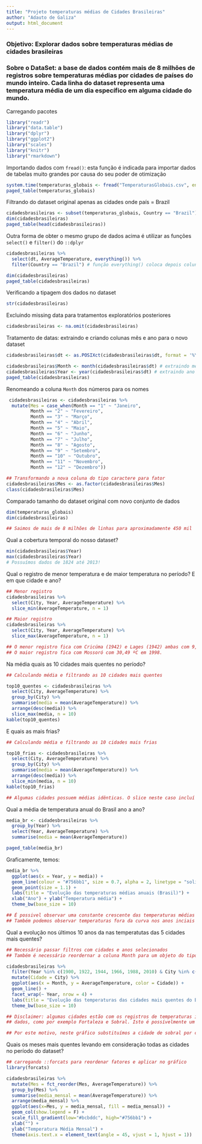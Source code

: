 ---
title: "Projeto temperaturas médias de Cidades Brasileiras"
author: "Adauto de Galiza"
output: html_document
---
### Objetivo: Explorar dados sobre temperaturas médias de cidades brasileiras

### Sobre o DataSet: a base de dados contém mais de 8 milhões de registros sobre temperaturas médias por cidades de países do mundo inteiro. Cada linha do dataset representa uma temperatura média de um dia específico em alguma cidade do mundo.

Carregando pacotes
```{r message=FALSE, warning=FALSE}
library("readr")
library("data.table")
library("dplyr")
library("ggplot2")
library("scales")
library("knitr")
library("rmarkdown")
```
Importando dados com `fread()`: esta função é indicada para importar dados de tabelas muito grandes por causa do seu poder de otimização 
```{r}
system.time(temperaturas_globais <- fread("TemperaturasGlobais.csv", encoding = "UTF-8"))
paged_table(temperaturas_globais)
```

Filtrando do dataset original apenas as cidades onde país = Brazil
```{r}
cidadesbrasileiras <- subset(temperaturas_globais, Country == "Brazil")
dim(cidadesbrasileiras)
paged_table(head(cidadesbrasileiras))
```



Outra forma de obter o mesmo grupo de dados acima é utilizar as funções `select()` e `filter()` do `::dplyr`
```{r eval=FALSE}
cidadesbrasileiras %>%
  select(dt, AverageTemperature, everything()) %>% 
  filter(Country == "Brazil") # função everything() coloca depois colunas após as selecionadas anteriormente
```

```{r}
dim(cidadesbrasileiras)
paged_table(cidadesbrasileiras)

```

Verificando a tipagem dos dados no dataset
```{r}
str(cidadesbrasileiras)
```

Excluindo missing data para tratamentos exploratórios posteriores
```{r}
cidadesbrasileiras <- na.omit(cidadesbrasileiras)
```

Tratamento de datas: extraindo e criando colunas mês e ano para o novo dataset
```{r}
cidadesbrasileiras$dt <- as.POSIXct(cidadesbrasileiras$dt, format = '%Y-%m-%d') # definindo formato da data ano/mês/dia

cidadesbrasileiras$Month <- month(cidadesbrasileiras$dt) # extraindo mês para nova coluna
cidadesbrasileiras$Year <- year(cidadesbrasileiras$dt) # extraindo ano para nova coluna
paged_table(cidadesbrasileiras)
```

Renomeando a coluna `Month` dos números para os nomes
```{r}
 cidadesbrasileiras <- cidadesbrasileiras %>% 
  mutate(Mes = case_when(Month == "1" ~ "Janeiro",
         Month == "2" ~ "Fevereiro",
         Month == "3" ~ "Março",
         Month == "4" ~ "Abril",
         Month == "5" ~ "Maio",
         Month == "6" ~ "Junho",
         Month == "7" ~ "Julho",
         Month == "8" ~ "Agosto",
         Month == "9" ~ "Setembro",
         Month == "10" ~ "Outubro",
         Month == "11" ~ "Novembro",
         Month == "12" ~ "Dezembro"))

## Transformando a nova coluna do tipo caractere para fator
cidadesbrasileiras$Mes <- as.factor(cidadesbrasileiras$Mes)
class(cidadesbrasileiras$Mes)
```

Comparado tamanho do dataset original com novo conjunto de dados
```{r}
dim(temperaturas_globais)
dim(cidadesbrasileiras)

## Saimos de mais de 8 milhões de linhas para aproximadamente 450 mil
```

Qual a cobertura temporal do nosso dataset?
```{r}
min(cidadesbrasileiras$Year)
max(cidadesbrasileiras$Year)
# Possuímos dados de 1824 até 2013!
```

Qual o registro de menor temperatura e de maior temperatura no período? E em que cidade e ano?
```{r}
## Menor registro
cidadesbrasileiras %>%
  select(City, Year, AverageTemperature) %>%
  slice_min(AverageTemperature, n = 1)

## Maior registro
cidadesbrasileiras %>%
  select(City, Year, AverageTemperature) %>%
  slice_max(AverageTemperature, n = 1)

## O menor registro fica com Cricúma (1942) e Lages (1942) ambas com 9,59 ºC.
## O maior registro fica com Mossoró com 30,49 ºC em 1998.
```

Na média quais as 10 cidades mais quentes no período?
```{r}
## Calculando média e filtrando as 10 cidades mais quentes

top10_quentes <- cidadesbrasileiras %>%
  select(City, AverageTemperature) %>% 
  group_by(City) %>% 
  summarise(media = mean(AverageTemperature)) %>% 
  arrange(desc(media)) %>% 
  slice_max(media, n = 10)
kable(top10_quentes)
```
E quais as mais frias?
```{r}
## Calculando média e filtrando as 10 cidades mais frias

top10_frias <- cidadesbrasileiras %>%
  select(City, AverageTemperature) %>% 
  group_by(City) %>% 
  summarise(media = mean(AverageTemperature)) %>%
  arrange(desc(media)) %>% 
  slice_min(media, n = 10)
kable(top10_frias)

## Algumas cidades possuem médias idênticas. O slice neste caso incluí as duplicadas na contagem!
```
Qual a média de temperatura anual do Brasil ano a ano?
```{r}
media_br <- cidadesbrasileiras %>%
  group_by(Year) %>%
  select(Year, AverageTemperature) %>% 
  summarise(media = mean(AverageTemperature))

```

```{r}
paged_table(media_br)

```

Graficamente, temos:
```{r}
media_br %>% 
  ggplot(aes(x = Year, y = media)) +
  geom_line(colour = "#756bb1", size = 0.7, alpha = 2, linetype = "solid")  +
  geom_point(size = 1.1) +
  labs(title = "Evolução das temperaturas médias anuais (Brasil)") +
  xlab("Ano") + ylab("Temperatura média") +
  theme_bw(base_size = 10)

## É possivel observar uma constante crescente das temperaturas médias nas cidades brasileiras
## Também podemos observar temperaturas fora da curva nos anos inciais da série
```

Qual a evolução nos últimos 10 anos da nas temperatutas das 5 cidades mais quentes?
```{r}

## Necessário passar filtros com cidades e anos selecionados
## Também é necessário reordernar a coluna Month para um objeto do tipo fator ordernado

cidadesbrasileiras %>% 
  filter(Year %in% c(1900, 1922, 1944, 1966, 1988, 2010) & City %in% c("Mossoró", "Parnaíba", "Boa Vista", "Fortaleza", "Caucaia")) %>%
  mutate(Cidade = City) %>%
  ggplot(aes(x = Month, y = AverageTemperature, color = Cidade)) +
  geom_line() + 
  facet_wrap(~ Year, nrow = 4) +
  labs(title = "Evolução das temperaturas das cidades mais quentes do Brasil (Anos Selecionados)", x= "Mês", y = "Temperatura média") +
  theme_bw(base_size = 10)

## Disclaimer: algumas cidades estão com os registros de temperaturas igualmente duplicados nesta base de 
## dados, como por exemplo Fortaleza e Sobral. Isto é possívelmente um problema de inconsistência da base.

## Por este motivo, neste gráfico substituímos a cidade de sobral por caucaia.

```

Quais os meses mais quentes levando em consideração todas as cidades no período do dataset?
```{r}

## carregando ::forcats para reordenar fatores e aplicar no gráfico
library(forcats)

cidadesbrasileiras %>%
  mutate(Mes = fct_reorder(Mes, AverageTemperature)) %>% 
  group_by(Mes) %>% 
  summarise(media_mensal = mean(AverageTemperature)) %>% 
  arrange(media_mensal) %>% 
  ggplot(aes(x=Mes, y = media_mensal, fill = media_mensal)) +
  geom_col(show.legend = F) +
  scale_fill_gradient(low="#bcbddc", high="#756bb1") +
  xlab("") +
  ylab("Temperatura Média Mensal") +
  theme(axis.text.x = element_text(angle = 45, vjust = 1, hjust = 1))
```




 




